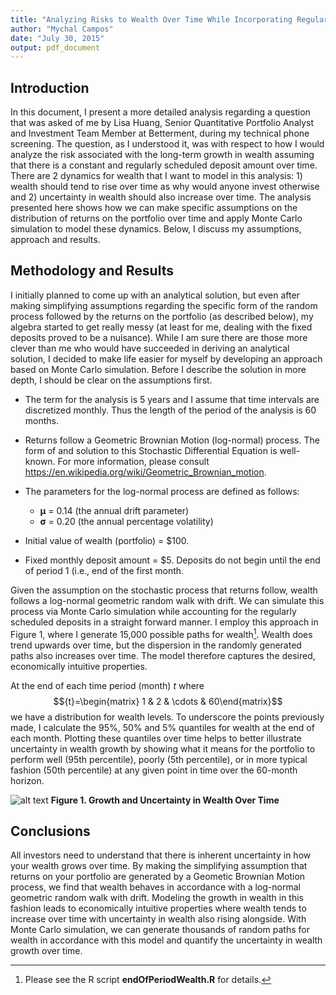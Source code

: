 ```yaml
---
title: "Analyzing Risks to Wealth Over Time While Incorporating Regularly Scheduled Deposits"
author: "Mychal Campos"
date: "July 30, 2015"
output: pdf_document
---
```


Introduction
---

In this document, I present a more detailed analysis regarding a question that was asked of me by Lisa Huang, Senior Quantitative Portfolio Analyst and Investment Team Member at Betterment, during my technical phone screening. The question, as I understood it, was with respect to how I would analyze the risk associated with the long-term growth in wealth assuming that there is a constant and regularly scheduled deposit amount over time. There are 2 dynamics for wealth that I want to model in this analysis: 1) wealth should tend to rise over time as why would anyone invest otherwise and 2) uncertainty in wealth should also increase over time. The analysis presented here shows how we can make specific assumptions on the distribution of returns on the portfolio over time and apply Monte Carlo simulation to model these dynamics. Below, I discuss my assumptions, approach and results. 

Methodology and Results
---

I initially planned to come up with an analytical solution, but even after making simplifying assumptions regarding the specific form of the random process followed by the returns on the portfolio (as described below), my algebra started to get really messy (at least for me, dealing with the fixed deposits proved to be a nuisance). While I am sure there are those more clever than me who would have succeeded in deriving an analytical solution, I decided to make life easier for myself by developing an approach based on Monte Carlo simulation. Before I describe the solution in more depth, I should be clear on the assumptions first.

* The term for the analysis is 5 years and I assume that time intervals are discretized monthly. Thus the length of the period of the analysis is 60 months. 

* Returns follow a Geometric Brownian Motion (log-normal) process. The form of and solution to this Stochastic Differential Equation is well-known. For more information, please consult <https://en.wikipedia.org/wiki/Geometric_Brownian_motion>.

* The parameters for the log-normal process are defined as follows:
    + ${\boldsymbol \mu}$ = 0.14 (the annual drift parameter)
    + ${\boldsymbol \sigma}$ = 0.20 (the annual percentage volatility)
    
* Initial value of wealth (portfolio) = $100.

* Fixed monthly deposit amount = $5. Deposits do not begin until the end of period 1 (i.e., end of the first month. 

Given the assumption on the stochastic process that returns follow, wealth follows a log-normal geometric random walk with drift. We can simulate this process via Monte Carlo simulation while accounting for the regularly scheduled deposits in a straight forward manner. I employ this approach in Figure 1, where I generate 15,000 possible paths for wealth[^1]. Wealth does trend upwards over time, but the dispersion in the randomly generated paths also increases over time. The model therefore captures the desired,  economically intuitive properties.     

[^1]: Please see the R script __endOfPeriodWealth.R__ for details. 

At the end of each time period (month) ${t}$ where $${t}=\begin{matrix} 1 & 2 & \cdots & 60\end{matrix}$$ we have a distribution for wealth levels. To underscore the points previously made, I calculate the 95%, 50% and 5% quantiles for wealth at the end of each month. Plotting these quantiles over time helps to better illustrate uncertainty in wealth growth by showing what it means for the portfolio to perform well (95th percentile), poorly (5th percentile), or in more typical fashion (50th percentile) at any given point in time over the 60-month horizon.            

![alt text](WealthScenarios.png)
**Figure 1. Growth and Uncertainty in Wealth Over Time**

Conclusions
---

All investors need to understand that there is inherent uncertainty in how your wealth grows over time. By making the simplifying assumption that returns on your portfolio are generated by a Geometic Brownian Motion process, we find that wealth behaves in accordance with a log-normal geometric random walk with drift. Modeling the growth in wealth in this fashion leads to economically intuitive properties where wealth tends to increase over time with uncertainty in wealth also rising alongside. With Monte Carlo simulation, we can generate thousands of random paths for wealth in accordance with this model and quantify the uncertainty in wealth growth over time.           

                 



